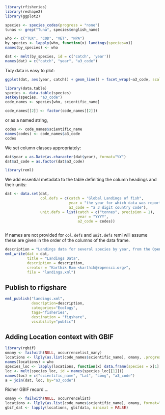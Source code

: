 ```r
library(rfisheries)
library(reshape2)
library(ggplot2)
```

```r
species <- species_codes(progress = "none")
tunas <- grep("Tuna", species$english_name)
```

```r
who <- c("TUX", "COD", "VET", "NPA")
by_species <- lapply(who, function(x) landings(species=x))
names(by_species) <- who
```

```r
dat <- melt(by_species, id = c('catch', 'year'))
names(dat) = c("catch", "year", "a3_code")
```

Tidy data is easy to plot:

```r
ggplot(dat, aes(year, catch)) + geom_line() + facet_wrap(~a3_code, scales="free_y")
```




```r
library(data.table)
species <- data.table(species)
setkey(species, "a3_code")
code_names <- species[who, scientific_name]
```

```r
code_names[[2]] <- factor(code_names[[2]])
```


or as a named string,

```r
codes <- code_names$scientific_name
names(codes) <- code_names$a3_code
codes
```


We set column classes appropriately:

```r
dat$year = as.Date(as.character(dat$year), format="%Y")
dat$a3_code = as.factor(dat$a3_code)
```

```r
library(reml)
```

We add essential metadata to the table definiting the column headings and their units: 

```r
dat <- data.set(dat, 
                col.defs = c(catch = "Global Landings of fish",
                             year = "the year for which data was reported",
                             a3_code = "a 3 digit country code"),
                unit.defs = list(catch = c("tonnes", precision = 1),
                                 year = "YYYY",
                                 a2_code = codes))
                  
```

If names are not provided for `col.defs` and `unit.defs` reml will assume these are given in the order of the columns of the data frame. 


```r
description = "Landings data for several species by year, from the OpenFisheries database"
eml_write(dat = dat, 
          title = "Landings Data", 
          description = description, 
          creator = "Karthik Ram <karthik@ropensci.org>", 
          file = "landings.xml")
```


## Publish to rfigshare

```r
eml_publish("landings.xml", 
            description=description, 
            categories="Ecology", 
            tags="fisheries", 
            destination = "figshare",
            visibility="public")
```


## Adding Location context with GBIF

```r
library(rgbif)
omany <- failwith(NULL, occurrencelist_many)
locations <- llply(as.list(code_names$scientific_name), omany, .progress = "none")
names(locations) = who
species_loc <- lapply(locations, function(x) data.frame(species = x[1], Lat = x[3], Long = x[4]))
loc <- melt(species_loc, id = names(species_loc[[1]]))
names(loc) = c("scientific_name", "Lat", "Long", "a3_code")
a = join(dat, loc, by="a3_code")

```





Richer GBIF record ...

```r
omany <- failwith(NULL, occurrencelist)
locations <- llply(as.list(code_names$scientific_name), omany, format="darwin", .progress = "none")
gbif_dat <- lapply(locations, gbifdata, minimal = FALSE)
```


